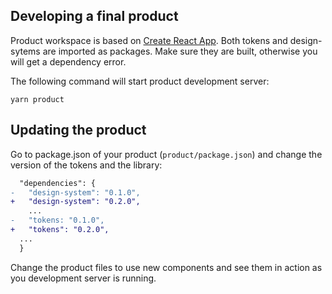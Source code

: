 




## Developing a final product

Product workspace is based on [Create React App](https://github.com/facebook/create-react-app). Both tokens and design-sytems are imported as packages. Make sure they are built, otherwise you will get a dependency error.

The following command will start product development server:

```
yarn product
```

## Updating the product


Go to package.json of your product (`product/package.json`) and change the
version of the tokens and the library:

```diff
  "dependencies": {
-   "design-system": "0.1.0", 
+   "design-system": "0.2.0",
    ...
-   "tokens: "0.1.0", 
+   "tokens": "0.2.0",
  ...
  }

```

Change the product files to use new components and
see them in action as you development server is running.